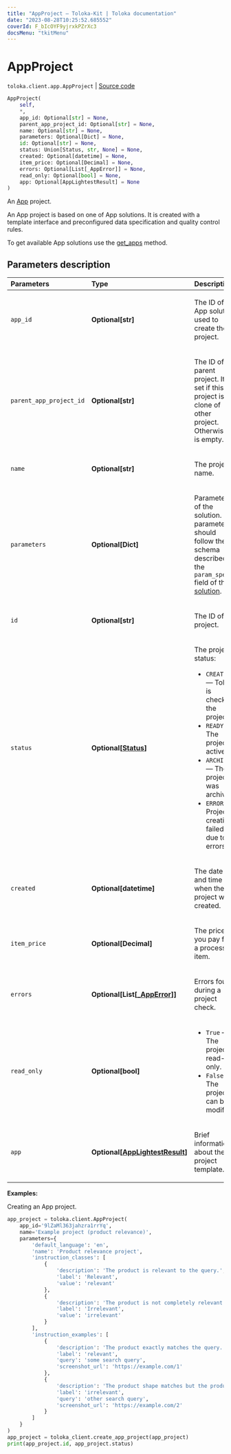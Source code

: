 ```yaml
---
title: "AppProject — Toloka-Kit | Toloka documentation"
date: "2023-08-28T10:25:52.685552"
coverId: F_bIcOYF9yjrxkPZrXc3
docsMenu: "tkitMenu"
---
```


# AppProject

`toloka.client.app.AppProject` | [Source code](https://github.com/Toloka/toloka-kit/blob/v1.2.1/src/client/app/__init__.py#L45)

```python
AppProject(
    self,
    *,
    app_id: Optional[str] = None,
    parent_app_project_id: Optional[str] = None,
    name: Optional[str] = None,
    parameters: Optional[Dict] = None,
    id: Optional[str] = None,
    status: Union[Status, str, None] = None,
    created: Optional[datetime] = None,
    item_price: Optional[Decimal] = None,
    errors: Optional[List[_AppError]] = None,
    read_only: Optional[bool] = None,
    app: Optional[AppLightestResult] = None
)
```

An [App](https://toloka.ai/docs/api/apps-reference/#tag--app-project) project.

An App project is based on one of App solutions. It is created with a template interface and preconfigured data specification and quality control rules.

To get available App solutions use the [get_apps](/docs/toloka-kit/reference/toloka.client.TolokaClient.get_apps) method.

## Parameters description

| Parameters | Type | Description |
| :----------| :----| :-----------|
`app_id`|**Optional\[str\]**|<p>The ID of the App solution used to create the project.</p>
`parent_app_project_id`|**Optional\[str\]**|<p>The ID of the parent project. It is set if this project is a clone of other project. Otherwise it is empty.</p>
`name`|**Optional\[str\]**|<p>The project name.</p>
`parameters`|**Optional\[Dict\]**|<p>Parameters of the solution. The parameters should follow the schema described in the `param_spec` field of the [solution](/docs/toloka-kit/reference/toloka.client.app.App).</p>
`id`|**Optional\[str\]**|<p>The ID of the project.</p>
`status`|**Optional\[[Status](/docs/toloka-kit/reference/toloka.client.app.AppProject.Status)\]**|<p>The project status:</p> <ul> <li>`CREATING` — Toloka is checking the project.</li> <li>`READY` — The project is active.</li> <li>`ARCHIVED` — The project was archived.</li> <li>`ERROR` — Project creation failed due to errors.</li> </ul>
`created`|**Optional\[datetime\]**|<p>The date and time when the project was created.</p>
`item_price`|**Optional\[Decimal\]**|<p>The price you pay for a processed item.</p>
`errors`|**Optional\[List\[[_AppError](/docs/toloka-kit/reference/toloka.client.app._AppError)\]\]**|<p>Errors found during a project check.</p>
`read_only`|**Optional\[bool\]**|<ul> <li>`True` — The project is read-only.</li> <li>`False` — The project can be modified.</li> </ul>
`app`|**Optional\[[AppLightestResult](/docs/toloka-kit/reference/toloka.client.app.AppLightestResult)\]**|<p>Brief information about the project template.</p>

**Examples:**

Creating an App project.

```python
app_project = toloka.client.AppProject(
    app_id='9lZaMl363jahzra1rrYq',
    name='Example project (product relevance)',
    parameters={
        'default_language': 'en',
        'name': 'Product relevance project',
        'instruction_classes': [
            {
                'description': 'The product is relevant to the query.',
                'label': 'Relevant',
                'value': 'relevant'
            },
            {
                'description': 'The product is not completely relevant to the query.',
                'label': 'Irrelevant',
                'value': 'irrelevant'
            }
        ],
        'instruction_examples': [
            {
                'description': 'The product exactly matches the query.',
                'label': 'relevant',
                'query': 'some search query',
                'screenshot_url': 'https://example.com/1'
            },
            {
                'description': 'The product shape matches but the product color does not.',
                'label': 'irrelevant',
                'query': 'other search query',
                'screenshot_url': 'https://example.com/2'
            }
        ]
    }
)
app_project = toloka_client.create_app_project(app_project)
print(app_project.id, app_project.status)
```